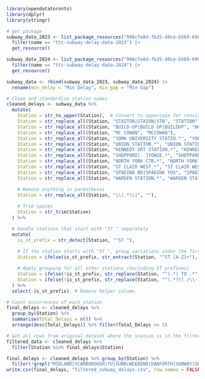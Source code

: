 
```{r}
library(opendatatoronto)
library(dplyr)
library(stringr)
```

```{r}
# get package
subway_data_2023 <- list_package_resources("996cfe8d-fb35-40ce-b569-698d51fc683b") |>
  filter(name == "ttc-subway-delay-data-2023") |>
  get_resource()

subway_data_2024 <- list_package_resources("996cfe8d-fb35-40ce-b569-698d51fc683b") |>
  filter(name == "ttc-subway-delay-data-2024") |>
  get_resource()

subway_data <- rbind(subway_data_2023, subway_data_2024) |>
  rename(min_delay = "Min Delay", min_gap = "Min Gap")
```

```{r}
# Clean and standardize station names
cleaned_delays <- subway_data %>%
  mutate(
    Station = str_to_upper(Station),  # Convert to uppercase for consistency
    Station = str_replace_all(Station, "STAITON|STAION|STN", "STATION"),  # Fix typos
    Station = str_replace_all(Station, "BUILD-UP|BUILD UP|BUILDUP", "BUILDUP"),
    Station = str_replace_all(Station, "MC COWAN", "MCCOWAN"),
    Station = str_replace_all(Station, "YORK UNIVERSITY STATIO.*", "YORK UNIVERSITY STATION"),
    Station = str_replace_all(Station, "UNION STATION.*", "UNION STATION"),
    Station = str_replace_all(Station, "KENNEDY SRT STATION.*", "KENNEDY STATION"),
    Station = str_replace_all(Station, "SHEPPARD[- ]YONGE.*", "SHEPPARD-YONGE STATION"),
    Station = str_replace_all(Station, "NORTH YORK CTR.*", "NORTH YORK CENTRE STATION"),
    Station = str_replace_all(Station, "ST CLAIR WEST.*", "ST CLAIR WEST STATION"),
    Station = str_replace_all(Station, "SPADINA BD|SPADINA YUS", "SPADINA STATION"),
    Station = str_replace_all(Station, "WARDEN STATION.*", "WARDEN STATION"),

    # Remove anything in parentheses
    Station = str_replace_all(Station, "\\(.*\\)", ""),
    
    # Trim spaces
    Station = str_trim(Station)
  ) %>%

  # Handle stations that start with "ST " separately
  mutate(
    is_st_prefix = str_detect(Station, "^ST "),
    
    # If the station starts with "ST ", group variations under the first two words
    Station = ifelse(is_st_prefix, str_extract(Station, "^ST [A-Z]+"), Station),

    # Apply grouping for all other stations (excluding ST prefixes)
    Station = ifelse(!is_st_prefix, str_replace(Station, "^(.*) TO .*", "\\1"), Station),
    Station = ifelse(!is_st_prefix, str_replace(Station, "^(.*?)[ /\\-].*", "\\1"), Station)
  ) %>%
  select(-is_st_prefix)  # Remove helper column

# Count occurrences of each station
final_delays <- cleaned_delays %>%
  group_by(Station) %>%
  summarise(Total_Delays = n()) %>%
  arrange(desc(Total_Delays)) %>% filter(Total_Delays >= 5)

# Get all rows from original dataset where the station is in the filtered set
filtered_data <- cleaned_delays %>%
  filter(Station %in% final_delays$Station)
```

```{r}
final_delays <- cleaned_delays %>% group_by(Station) %>%
  filter(!grepl("MIDLAND|SCARBOROUGH|YU|GUNN|WEEKEND|DANFORTH|SUBWAY|SRT|LINE|ST. |QUEENS|TORONTO|MCCOWAN", Station, ignore.case = TRUE))
write.csv(final_delays, "filtered_subway_delays.csv", row.names = FALSE)
```

